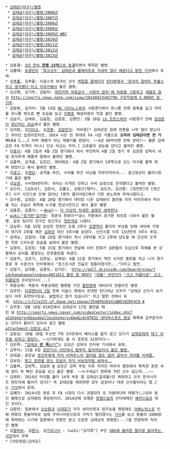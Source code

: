  * [[김태균(야구)/별명]]
  * [[김태균(야구)/별명/2006년]]
  * [[김태균(야구)/별명/2007년]]
  * [[김태균(야구)/별명/2008년]]
  * [[김태균(야구)/별명/2009년]]
  * [[김태균(야구)/별명/2009년 WBC]]
  * [[김태균(야구)/별명/2010년]]
  * [[김태균(야구)/별명/2011년]]
  * [[김태균(야구)/별명/2012년]]
  * [[김태균(야구)/별명/2013년]]

 * 김동결: [http://sports.news.naver.com/sports/index.nhn?category=baseball&ctg=news&mod=read&office_id=109&article_id=0002693047 3년 연속 '''연봉 15억'''으로 동결]되면서 획득한 별명. 
 * 김룸메: [[송광민]]이 [http://sports.news.naver.com/sports/index.nhn?category=baseball&ctg=news&mod=read&office_id=109&article_id=0002702218  '최고선수' 김태균과 룸메이트로 지내며 많이 배운다고 밝힌 기사]에서 유래.
 * 김[[알버트 푸홀스|푸홀]], 김푸돌: 이글스의 외국인 선수 [[케일럽 클레이]]가 [http://sports.news.naver.com/sports/index.nhn?category=kbo&ctg=news&mod=read&office_id=144&article_id=0000235649&date=20140306&page=4 인터뷰에서 '한국의 알버트 푸홀스라고 생각했다'라고 이야기해서] 붙은 별명.
 * 김선행, 김기부, 김밥차: [http://www.cctoday.co.kr/news/articleView.html?idxno=823122 대전지역 무료급식 '사랑의 밥차'에 차량을 기증하고] [[세월호 참사]] [[http://sports.news.nate.com/view/20140423n02796 구조작업에 5,000만 원 기부]].
 * 김땀복, 김카라: 3월 14일 [[NC 다이노스]]와의 시범경기에서 유니폼 안에 땀복을 입고 카라를 유니폼 밖으로 뺀 모습을 보고 [[이병훈]] 해설위원이 직접 붙인 별명.
 * 김슴가, 김여유, 김출렁, 김참젖, 김풍만: 3월 16일 [[LG 트윈스]]와의 시범경기 전에 [[정성훈]]이 [http://sports.news.naver.com/photocenter/photo.nhn?albumId=38790&photoId=815922&category=kbo&m_view=1&m_url=/comment/all.nhn?serviceId=sports&gno=news076,0002479733&sort=likability 장난치는 모습]에서 붙은 별명.
 * 김저렴, 김[[다이소]], 김[[쿠팡]], [[김밥천국]]: 저비용[* 김태균은 원래 연봉을 너무 많이 받는다고 까이던 입장이었지만, 2014 시즌 전 희대의 FA 시장 거품으로 '''오히려 김태균이면 싼 거 아니냐 (...)''' 라며 재평가 아닌 재평가를 받았다. ~~4년 60억이면 진짜 싼데?~~ 물론 김태균은 FA 자격이 아니니 단순 비교는 무리.] 고효율의 성능을 낸다고 붙여진 별명.
 * 김[[휴식]]: 4월 1일과 4월 2일 경기에서 워낙 부진하자 4월 2일 경기 후 김응용 감독이 내일 휴식하게 해줄까 말해서 붙여진 별명.
 * 김폴짝, 김개굴, 김조던, 에어태균: 4월 2일 경기에서 1루쪽으로 오는 타구를 폴짝 뛰며 받았다고 해서 붙여진 별명.
 * 김[[광고]], 김[[엔딩]]: 공격을 하건, 수비를 하건 이닝을 마무리지어서... 광고영상이 흘러나왔기에 붙은 별명
 * 김[[요정]], 수비형4번타자: 하라는 타격은 안하고 수비 요정으로 전직했다고 붙여진 별명.
 * 김으리, [김보성], 김장사, 김뿔소, 김탱크(탱커), 김도저, 김선봉: [정찬헌]의 [정근우] 사구 사건으로 인해 일어난 [벤치 클리어링]에서 가장 분노하며 뛰쳐나왔다고.
 * 김수령, 김정은: 4월 20일 경기에서 대타로 나온 김태완이 홈런을 치자 덕아웃에서 박수를 치는 모습이 북쪽에 누구를 연상시킨다고 해서 붙은 별명
 * 김홍콩, 김좀더: ~~[http://c2down.cyworld.co.kr/download?fid=642244bffbdb70667a6e45b83f95b90a&name=ktk2.gif Ang?]~~ [[더 이상의 자세한 설명은 생략한다]]. 
 * [[wiki:"장거한"김거한]]: 최훈의 한화이**글스 카툰에서 장거한 외모로 나와서 붙은 별명. 같은 팀이자 친구인 정근우는 [[최번개]]로 나왔다.
 * 김삼루: 5월 15일 삼성전 연장전 도중 2루수 [[강경학]]이 불의의 부상을 당해 내야에 구멍이 생기자 2루를 메꾼 [[김회성]] 대신 3루수를 보았다. 신인시절 이후 13년만의 3루수 투입. 
 * 김태닝, 김침대: 5월 18일 경기에서 적시 2루타를 치고 2루에 당도할 때 간신히 도착한 직후 드러누운 모습을 보여서 붙은 별명.
 * 김정의, 김응징: 5월 21일 경기에서 전날에 이어 한화가 심판들의 오심으로 피해를 본 상황에서 승리를 결정짓는 만루홈런을 쳐냈다.
 * 김솔직, 김포기, 김현실, 김체념: 6월 21일 경기에서 역전 쓰리런 홈런을 치고 나서 경기종료 후 수훈선수 인터뷰에서 "포스트시즌 진출은 힘들어졌지만..."이라고 발언.
 * 김발기, 김대물, 김꼴릿, 김거근:  [[http://gall.dcinside.com/board/view/?id=hanwhaeagles&no=4851611 홈런 칠 때마다]] [["대물" 무언가]]가 [["크고 아름다운" 크고 아름답게]] 솟아있어서(...)
 * 똑황상제: 목동의 옥황상제란 별명을 가진 [[박병호|홈런왕]]에 대비되어 만들어진 별명
 * 김유연: [[다큐멘터리 3일]] 한화 이글스 편에서 조대현 컨디셔닝 코치가 "김태균 선수가 보기보다 아주 유연하거든요. 날렵하고 뭔가 있습니다" 라고 말한 것에서 유래. [[http://cfile225.uf.daum.net/image/2548F636541ABD192DF4C9 #]]
 * 김꾸준: 9월 14일 KIA전에서 김태균이 17호 홈런을 때린 날 [[http://sports.news.naver.com/videoCenter/index.nhn?uCategory=kbaseball&category=kbo&id=97032 네이버스포츠 영상]] 제목에 김꾸준이라는 단어가 들어가 있어서 생긴 별명
 attachment:김방심.gif
 * 김방심: 10월 10일 두산전 7회 2아웃에서 베이스를 밟지 않고 있다가 [[김재호]]에게 [http://sports.news.naver.com/videoCenter/index.nhn?uCategory=kbaseball&category=kbo&id=100051 태그 아웃을 당하고 말았다. ] ~~신기하게도 둘 다 등번호 52번이다~~
 * 김반죽: [http://sports.news.naver.com/sports/index.nhn?category=baseball&ctg=news&mod=read&office_id=109&article_id=0002915546 “김태균 '''반 죽'''는다” ]는 김성근 감독의 인터뷰 기사에서 유래. 
 * 김푸덕: 11월 6일 [http://sports.news.naver.com/photocenter/photo.nhn?albumId=42491&photoId=919283&category=kbo 훈련기사 사진에서 철푸덕 엎어져있어서 붙은 별명. ]
 * 김데굴: 같은날 [http://sports.news.naver.com/sports/index.nhn?category=kbo&ctg=news&mod=read&office_id=109&article_id=0002923351 정근우에게 자리 비켜주느라 일어설 힘도 없어 굴러서 자리를 비켜줌.]
 * 김보잉: [http://m.sports.naver.com/baseball/news/read.nhn?oid=109&aid=0002925003 펑고 훈련을 받는 모습이 마치 비보잉처럼 보여서..]
 * 김홀쭉, 김반쪽, 김날씬 [http://imgnews.naver.net/image/109/2014/11/08/201411081224773622_545d8d2253ba3_99_20141108122603.jpg #] 김성근 감독 부임 이후 치러진 마무리 캠프에서 혹독한 훈련 속에 살이 쏙 빠진 모습을 보고 붙은 별명. ~~누구세요? 한화에 저런 선수 없는데...~~
 * 김제외: 2014년 타이틀 홀더 14개 부문 중 김태균(출루율)만 제외하고 모두 한국시리즈 엔트리에 들어가 있다[* 즉 김태균을 제외하면 모두 삼성이나 넥센 선수들이라는 말.]는 [http://news.naver.com/sports/index.nhn?category=baseball&ctg=news&mod=read&office_id=109&article_id=0002926510 기사]에서 유래.
 * 김혜자: 2014시즌 종료 후 FA 시장이 다시 과열되자 또 저렴하다며 재평가(…)되어 생긴 별명으로 김저렴의 확장판이다. 2014년에 유행한 [[창렬]]드립의 안티테제인 [[혜자#s-2|혜자]]드립과 엮인 것이다.
 * 김환전: 일본에서 [[오승환]]과 [[이대호]]가 각각 세이브왕과 팀우승을 했음에도 [[아베노믹스]]로 인해 엔화의 환율저하로 실제 우리나라돈으로의 가치가 떨어졌다는 [http://m.sports.naver.com/worldbaseball/news/read.nhn?oid=410&aid=0000206023 기사]를 보고 환율이 1600원에 육박하는 시기에 일본에서 연봉만 받고 도망온 김태균의 현명함(...)을 찬양하며 지어진 별명
 * 김[[딸바보]], 김[[혼다]], 김[[가오나시]] : [wiki:"김석류"] 부인 [http://mlbpark.donga.com/mbs/articleV.php?mbsC=kbotown2&mbsIdx=761141&cpage=1&mbsW=&select=&opt=&keyword= SNS에 올라온 딸이랑 놀아주는 사진]에서 유래
 * [야민정음|김머균]
